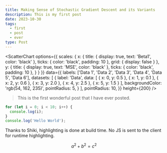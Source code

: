 ```yaml
---
title: Making Sense of Stochastic Gradient Descent and its Variants
description: This is my first post
date: 2023-10-30
tags:
  - first
  - post
  - ever
type: Post
---
```


<ScatterChart
  options={{
    scales: {
      x: {
        title: {
          display: true,
          text: 'Beta1',
          color: 'black'
        },
        ticks: {
          color: 'black',
          padding: 10
        },
        grid: {
          display: false
        }
      },
      y: {
        title: {
          display: true,
          text: 'MSE',
          color: 'black'
        },
        ticks: {
          color: 'black',
          padding: 10
        },
      }
    }
  }}
  data={{
    labels: ['Data 1', 'Data 2', 'Data 3', 'Data 4', 'Data 5', 'Data 6'],
    datasets: [
      {
        label: 'Data',
        data: [
          { x: 0, y: 0.5 },
          { x: 1, y: 0.1 },
          { x: 2, y: 0.6 },
          { x: 3, y: 2.0 },
          { x: 4, y: 2.5 },
          { x: 5, y: 1.5 }
        ],
        backgroundColor: 'rgb(54, 162, 235)',
        pointRadius: 5,
      }
    ],
    pointRadius: 10,
  }} 
  height={200} 
/>


> This is the first wonderful post that I have ever posted.

```ts
for (let i = 0; i < 10; i++) {
  console.log(i);
}
console.log('Hello World');
```

<Callout type="danger">

Thanks to Shiki, highlighting is done at build time. No JS is sent to the client for runtime highlighting.

</Callout>

$$
a^2 + b^2 = c^2
$$
